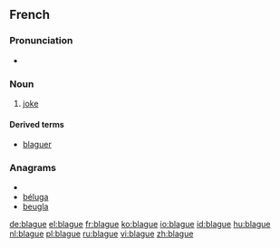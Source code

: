 ==French==

===Pronunciation===
* {{audio|Fr-blague.ogg|Audio}}

===Noun===
{{fr-noun|f}}

# [[joke]]

====Derived terms====
*[[blaguer]]

===Anagrams===
* {{alphagram|abeglu}}
* [[béluga#French|béluga]]
* [[beugla#French|beugla]]

[[de:blague]]
[[el:blague]]
[[fr:blague]]
[[ko:blague]]
[[io:blague]]
[[id:blague]]
[[hu:blague]]
[[nl:blague]]
[[pl:blague]]
[[ru:blague]]
[[vi:blague]]
[[zh:blague]]